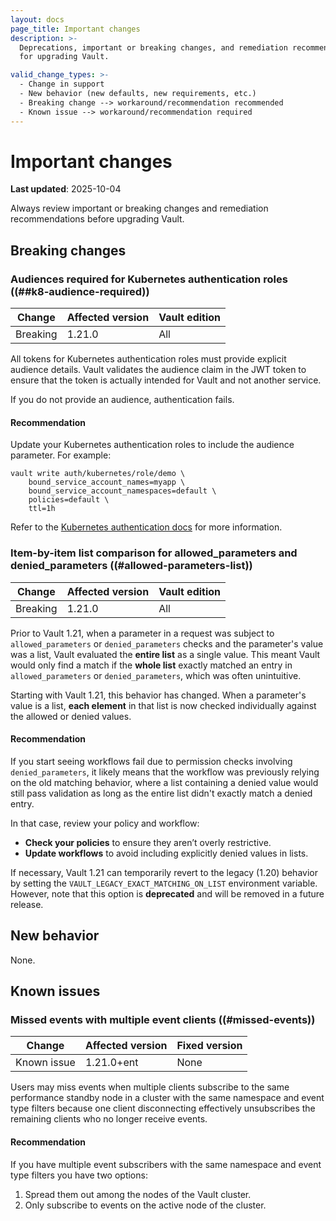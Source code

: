 ```yaml
---
layout: docs
page_title: Important changes
description: >-
  Deprecations, important or breaking changes, and remediation recommendations
  for upgrading Vault.

valid_change_types: >-
  - Change in support
  - New behavior (new defaults, new requirements, etc.)
  - Breaking change --> workaround/recommendation recommended
  - Known issue --> workaround/recommendation required
---
```


# Important changes

**Last updated**: 2025-10-04

Always review important or breaking changes and remediation recommendations
before upgrading Vault.

## Breaking changes

### Audiences required for Kubernetes authentication roles ((##k8-audience-required))

| Change       | Affected version | Vault edition
| ------------ | ---------------- | -------------
| Breaking     | 1.21.0           | All

All tokens for Kubernetes authentication roles must provide explicit audience
details. Vault validates the audience claim in the JWT token to ensure that the
token is actually intended for Vault and not another service.

If you do not provide an audience, authentication fails.

#### Recommendation

Update your Kubernetes authentication roles to include the audience parameter.
For example:

```shell-session
vault write auth/kubernetes/role/demo \
    bound_service_account_names=myapp \
    bound_service_account_namespaces=default \
    policies=default \
    ttl=1h
```

Refer to the [Kubernetes authentication docs](/vault/docs/auth/kubernetes) for
more information.

### Item-by-item list comparison for allowed_parameters and denied_parameters ((#allowed-parameters-list))

| Change       | Affected version | Vault edition
| ------------ | ---------------- | -------------
| Breaking     | 1.21.0           | All

Prior to Vault 1.21, when a parameter in a request was subject to
`allowed_parameters` or `denied_parameters` checks and the parameter's value was
a list, Vault evaluated the **entire list** as a single value.
This meant Vault would only find a match if the **whole list** exactly matched
an entry in `allowed_parameters` or `denied_parameters`, which was often
unintuitive.

Starting with Vault 1.21, this behavior has changed.
When a parameter's value is a list, **each element** in that list is now checked
individually against the allowed or denied values.

#### Recommendation

If you start seeing workflows fail due to permission checks involving
`denied_parameters`, it likely means that the workflow was previously relying on
the old matching behavior, where a list containing a denied value would still
pass validation as long as the entire list didn't exactly match a denied entry.

In that case, review your policy and workflow:
* **Check your policies** to ensure they aren’t overly restrictive.
* **Update workflows** to avoid including explicitly denied values in lists.

If necessary, Vault 1.21 can temporarily revert to the legacy (1.20) behavior by
setting the `VAULT_LEGACY_EXACT_MATCHING_ON_LIST` environment variable.
However, note that this option is **deprecated** and will be removed in a future
release.

## New behavior

None.


## Known issues

### Missed events with multiple event clients ((#missed-events)) <EnterpriseAlert inline="true" />

| Change      | Affected version | Fixed version
| ----------- | ---------------- | -------------
| Known issue | 1.21.0+ent       | None

Users may miss events when multiple clients subscribe to the same performance
standby node in a cluster with the same namespace and event type filters because
one client disconnecting effectively unsubscribes the remaining clients who no
longer receive events.

#### Recommendation

If you have multiple event subscribers with the same namespace and event type
filters you have two options:

1. Spread them out among the nodes of the Vault cluster.
1. Only subscribe to events on the active node of the cluster.
